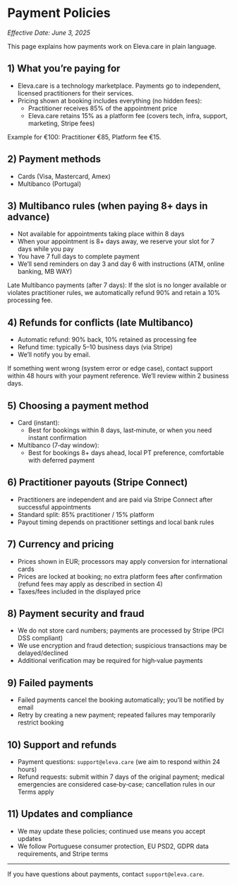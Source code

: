 # Payment Policies

_Effective Date: June 3, 2025_

This page explains how payments work on Eleva.care in plain language.

## 1) What you’re paying for

- Eleva.care is a technology marketplace. Payments go to independent, licensed practitioners for their services.
- Pricing shown at booking includes everything (no hidden fees):
  - Practitioner receives 85% of the appointment price
  - Eleva.care retains 15% as a platform fee (covers tech, infra, support, marketing, Stripe fees)

Example for €100: Practitioner €85, Platform fee €15.

## 2) Payment methods

- Cards (Visa, Mastercard, Amex)
- Multibanco (Portugal)

## 3) Multibanco rules (when paying 8+ days in advance)

- Not available for appointments taking place within 8 days
- When your appointment is 8+ days away, we reserve your slot for 7 days while you pay
- You have 7 full days to complete payment
- We’ll send reminders on day 3 and day 6 with instructions (ATM, online banking, MB WAY)

Late Multibanco payments (after 7 days): If the slot is no longer available or violates practitioner rules, we automatically refund 90% and retain a 10% processing fee.

## 4) Refunds for conflicts (late Multibanco)

- Automatic refund: 90% back, 10% retained as processing fee
- Refund time: typically 5–10 business days (via Stripe)
- We’ll notify you by email.

If something went wrong (system error or edge case), contact support within 48 hours with your payment reference. We’ll review within 2 business days.

## 5) Choosing a payment method

- Card (instant):
  - Best for bookings within 8 days, last‑minute, or when you need instant confirmation
- Multibanco (7‑day window):
  - Best for bookings 8+ days ahead, local PT preference, comfortable with deferred payment

## 6) Practitioner payouts (Stripe Connect)

- Practitioners are independent and are paid via Stripe Connect after successful appointments
- Standard split: 85% practitioner / 15% platform
- Payout timing depends on practitioner settings and local bank rules

## 7) Currency and pricing

- Prices shown in EUR; processors may apply conversion for international cards
- Prices are locked at booking; no extra platform fees after confirmation (refund fees may apply as described in section 4)
- Taxes/fees included in the displayed price

## 8) Payment security and fraud

- We do not store card numbers; payments are processed by Stripe (PCI DSS compliant)
- We use encryption and fraud detection; suspicious transactions may be delayed/declined
- Additional verification may be required for high‑value payments

## 9) Failed payments

- Failed payments cancel the booking automatically; you’ll be notified by email
- Retry by creating a new payment; repeated failures may temporarily restrict booking

## 10) Support and refunds

- Payment questions: `support@eleva.care` (we aim to respond within 24 hours)
- Refund requests: submit within 7 days of the original payment; medical emergencies are considered case‑by‑case; cancellation rules in our Terms apply

## 11) Updates and compliance

- We may update these policies; continued use means you accept updates
- We follow Portuguese consumer protection, EU PSD2, GDPR data requirements, and Stripe terms

---

If you have questions about payments, contact `support@eleva.care`.
